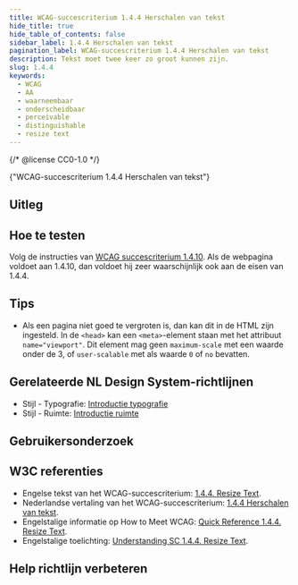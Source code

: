 ```yaml
---
title: WCAG-succescriterium 1.4.4 Herschalen van tekst
hide_title: true
hide_table_of_contents: false
sidebar_label: 1.4.4 Herschalen van tekst
pagination_label: WCAG-succescriterium 1.4.4 Herschalen van tekst
description: Tekst moet twee keer zo groot kunnen zijn.
slug: 1.4.4
keywords:
  - WCAG
  - AA
  - waarneembaar
  - onderscheidbaar
  - perceivable
  - distinguishable
  - resize text
---
```


{/* @license CC0-1.0 */}


<WcagHeadingGroup level={1} conformanceLevel="Niveau AA">
  {"WCAG-succescriterium 1.4.4 Herschalen van tekst"}
</WcagHeadingGroup>

## Uitleg

<Summary />

## Hoe te testen

Volg de instructies van [WCAG succescriterium 1.4.10](/wcag/1.4.10). Als de webpagina voldoet aan 1.4.10, dan voldoet hij zeer waarschijnlijk ook aan de eisen van 1.4.4.

## Tips

- Als een pagina niet goed te vergroten is, dan kan dit in de HTML zijn ingesteld. In de `<head>` kan een `<meta>`-element staan met het attribuut `name="viewport"`. Dit element mag geen `maximum-scale` met een waarde onder de 3, of `user-scalable` met als waarde `0` of `no` bevatten.

## Gerelateerde NL Design System-richtlijnen

- Stijl - Typografie: [Introductie typografie](https://nldesignsystem.nl/richtlijnen/stijl/typografie/)
- Stijl - Ruimte: [Introductie ruimte](https://nldesignsystem.nl/richtlijnen/stijl/ruimte/)

## Gebruikersonderzoek

<CTAGebruikersonderzoek />

## W3C referenties

- Engelse tekst van het WCAG-succescriterium: [<span lang="en">1.4.4. Resize Text</span>](https://www.w3.org/TR/WCAG22/#resize-text).
- Nederlandse vertaling van het WCAG-succescriterium: [1.4.4 Herschalen van tekst](https://www.w3.org/Translations/WCAG22-nl/#resize-text).
- Engelstalige informatie op <span lang="en">How to Meet WCAG</span>: [<span lang="en">Quick Reference 1.4.4. Resize Text</span>](https://www.w3.org/WAI/WCAG22/quickref/#resize-text).
- Engelstalige toelichting: [<span lang="en">Understanding SC 1.4.4. Resize Text</span>](https://www.w3.org/WAI/WCAG22/Understanding/resize-text.html).

<Disclaimer />

## Help richtlijn verbeteren

<Markdown omitH1 headinglevel={3}>
  <WCAGFooterInfo />
</Markdown>
